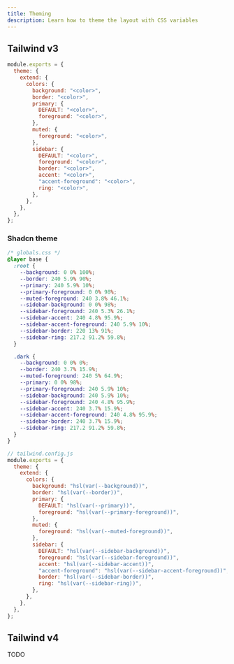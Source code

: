 ```yaml
---
title: Theming
description: Learn how to theme the layout with CSS variables
---
```


## Tailwind v3

```js
module.exports = {
  theme: {
    extend: {
      colors: {
        background: "<color>",
        border: "<color>",
        primary: {
          DEFAULT: "<color>",
          foreground: "<color>",
        },
        muted: {
          foreground: "<color>",
        },
        sidebar: {
          DEFAULT: "<color>",
          foreground: "<color>",
          border: "<color>",
          accent: "<color>",
          "accent-foreground": "<color>",
          ring: "<color>",
        },
      },
    },
  },
};
```

### Shadcn theme

```css
/* globals.css */
@layer base {
  :root {
    --background: 0 0% 100%;
    --border: 240 5.9% 90%;
    --primary: 240 5.9% 10%;
    --primary-foreground: 0 0% 98%;
    --muted-foreground: 240 3.8% 46.1%;
    --sidebar-background: 0 0% 98%;
    --sidebar-foreground: 240 5.3% 26.1%;
    --sidebar-accent: 240 4.8% 95.9%;
    --sidebar-accent-foreground: 240 5.9% 10%;
    --sidebar-border: 220 13% 91%;
    --sidebar-ring: 217.2 91.2% 59.8%;
  }

  .dark {
    --background: 0 0% 0%;
    --border: 240 3.7% 15.9%;
    --muted-foreground: 240 5% 64.9%;
    --primary: 0 0% 98%;
    --primary-foreground: 240 5.9% 10%;
    --sidebar-background: 240 5.9% 10%;
    --sidebar-foreground: 240 4.8% 95.9%;
    --sidebar-accent: 240 3.7% 15.9%;
    --sidebar-accent-foreground: 240 4.8% 95.9%;
    --sidebar-border: 240 3.7% 15.9%;
    --sidebar-ring: 217.2 91.2% 59.8%;
  }
}
```

```js
// tailwind.config.js
module.exports = {
  theme: {
    extend: {
      colors: {
        background: "hsl(var(--background))",
        border: "hsl(var(--border))",
        primary: {
          DEFAULT: "hsl(var(--primary))",
          foreground: "hsl(var(--primary-foreground))",
        },
        muted: {
          foreground: "hsl(var(--muted-foreground))",
        },
        sidebar: {
          DEFAULT: "hsl(var(--sidebar-background))",
          foreground: "hsl(var(--sidebar-foreground))",
          accent: "hsl(var(--sidebar-accent))",
          "accent-foreground": "hsl(var(--sidebar-accent-foreground))",
          border: "hsl(var(--sidebar-border))",
          ring: "hsl(var(--sidebar-ring))",
        },
      },
    },
  },
};
```

## Tailwind v4

TODO
